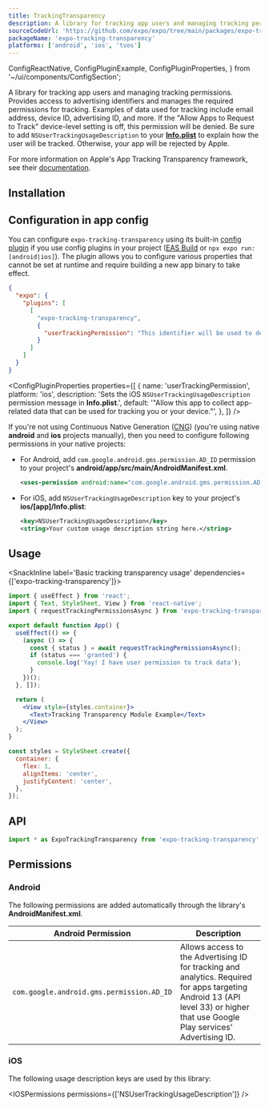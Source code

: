 ```yaml
---
title: TrackingTransparency
description: A library for tracking app users and managing tracking permissions.
sourceCodeUrl: 'https://github.com/expo/expo/tree/main/packages/expo-tracking-transparency'
packageName: 'expo-tracking-transparency'
platforms: ['android', 'ios', 'tvos']
---
```


  ConfigReactNative,
  ConfigPluginExample,
  ConfigPluginProperties,
} from '~/ui/components/ConfigSection';

A library for tracking app users and managing tracking permissions. Provides access to advertising identifiers and manages the required permissions for tracking. Examples of data used for tracking include email address, device ID, advertising ID, and more. If the "Allow Apps to Request to Track" device-level setting is off, this permission will be denied. Be sure to add `NSUserTrackingUsageDescription` to your [**Info.plist**](../config/app/#infoplist) to explain how the user will be tracked. Otherwise, your app will be rejected by Apple.

For more information on Apple's App Tracking Transparency framework, see their [documentation](https://developer.apple.com/app-store/user-privacy-and-data-use/).

## Installation

<APIInstallSection />

## Configuration in app config

You can configure `expo-tracking-transparency` using its built-in [config plugin](/config-plugins/introduction/) if you use config plugins in your project ([EAS Build](/build/introduction) or `npx expo run:[android|ios]`). The plugin allows you to configure various properties that cannot be set at runtime and require building a new app binary to take effect.

<ConfigPluginExample>

```json app.json
{
  "expo": {
    "plugins": [
      [
        "expo-tracking-transparency",
        {
          "userTrackingPermission": "This identifier will be used to deliver personalized ads to you."
        }
      ]
    ]
  }
}
```

</ConfigPluginExample>

<ConfigPluginProperties
  properties={[
    {
      name: 'userTrackingPermission',
      platform: 'ios',
      description:
        'Sets the iOS `NSUserTrackingUsageDescription` permission message in **Info.plist**.',
      default:
        '"Allow this app to collect app-related data that can be used for tracking you or your device."',
    },
  ]}
/>

<ConfigReactNative>

If you're not using Continuous Native Generation ([CNG](/workflow/continuous-native-generation/)) (you're using native **android** and **ios** projects manually), then you need to configure following permissions in your native projects:

- For Android, add `com.google.android.gms.permission.AD_ID` permission to your project's **android/app/src/main/AndroidManifest.xml**.

  ```xml
  <uses-permission android:name="com.google.android.gms.permission.AD_ID"/>
  ```

- For iOS, add `NSUserTrackingUsageDescription` key to your project's **ios/[app]/Info.plist**:

  ```xml
  <key>NSUserTrackingUsageDescription</key>
  <string>Your custom usage description string here.</string>
  ```

</ConfigReactNative>

## Usage

<SnackInline label='Basic tracking transparency usage' dependencies={['expo-tracking-transparency']}>

```jsx
import { useEffect } from 'react';
import { Text, StyleSheet, View } from 'react-native';
import { requestTrackingPermissionsAsync } from 'expo-tracking-transparency';

export default function App() {
  useEffect(() => {
    (async () => {
      const { status } = await requestTrackingPermissionsAsync();
      if (status === 'granted') {
        console.log('Yay! I have user permission to track data');
      }
    })();
  }, []);

  return (
    <View style={styles.container}>
      <Text>Tracking Transparency Module Example</Text>
    </View>
  );
}

const styles = StyleSheet.create({
  container: {
    flex: 1,
    alignItems: 'center',
    justifyContent: 'center',
  },
});
```

</SnackInline>

## API

```ts
import * as ExpoTrackingTransparency from 'expo-tracking-transparency';
```

<APISection packageName="expo-tracking-transparency" />

## Permissions

### Android

The following permissions are added automatically through the library's **AndroidManifest.xml**.

| Android Permission                        | Description                                                                                                                                                                    |
| ----------------------------------------- | ------------------------------------------------------------------------------------------------------------------------------------------------------------------------------ |
| `com.google.android.gms.permission.AD_ID` | Allows access to the Advertising ID for tracking and analytics. Required for apps targeting Android 13 (API level 33) or higher that use Google Play services' Advertising ID. |

### iOS

The following usage description keys are used by this library:

<IOSPermissions permissions={['NSUserTrackingUsageDescription']} />
````
